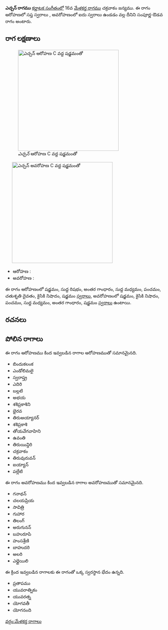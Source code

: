 {{Infobox ragam
	| name          	= ఎచ్చన్
	| synonym	    	= 
	| mela          	= 
	| chakra        	= 
	| janaka        	= 
	| type          	= సంపూర్ణ-ఔడవ
	| arohanam      	= {{svaraC|S|R1|G3|M1|P|D2|N2|S'}} 
	| avarohanam    	= {{svaraC|S'|N2|P|M1|G3|S}}
	| jeeva         	=
	| chhaya        	=
	| nyasa         	=
	| vishesha      	= 
	| equivalent  		= 
}}
{{కర్ణాటక సంగీత రాగాలు}}
'''ఎచ్చన్ రాగము''' [[కర్ణాటక సంగీతం]]లో 16వ [[మేళకర్త రాగము]] చక్రవాకం జన్యము.  ఈ రాగం ఆరోహణలో సప్త స్వరాలు , అవరోహణంలో ఐదు స్వరాలు ఉండడం వల్ల దీనిని సంపూర్ణ-ఔడవ రాగం అంటారు.


==రాగ లక్షణాలు==
[[Image:eccan_ar_kb2wiki.png|thumb|right|316px|''ఎచ్చన్'' ఆరోహణ C వద్ద షడ్జమంతో]]
	[[Image:eccan_av_kb2wiki.png|thumb|right|316px|''ఎచ్చన్'' అవరోహణ C వద్ద షడ్జమంతో]]

* ఆరోహణ : {{svaraC|S|R1|G3|M1|P|D2|N2|S'}} 
* అవరోహణ : {{svaraC|S'|N2|P|M1|G3|S}}

ఈ రాగం ఆరోహణంలో షడ్జమం, సుద్ద  రిషభం, అంతర గాంధారం, సుద్ద మధ్యమం, పంచమం, చతుశృతి దైవతం, కైసికి నిషాదం, షడ్జమం [[స్వరాలు]], అవరోహణంలో షడ్జమం, కైసికి నిషాదం, పంచమం, సుద్ద మధ్యమం, అంతర గాంధారం, షడ్జమం [[స్వరాలు]] ఉంటాయి.

==రచనలు==



==పోలిన రాగాలు==
ఈ రాగం ఆరోహణము కింద ఇవ్వబడిన రాగాల ఆరోహణముతో సమానమైనది.
*  బిందుకలంక
* ఎండోలిమలై
* స్వరాష్త్ర
* ఎదిరి
* బల్లటి
* అభయ
* శశిప్రకాశిని
* భైరవ
* తిరుఅయ్యానర్
* శశిప్రకాశి
* తోయవేగవాహిని
* ఉవంతి
* తిరుయిన్దిరి
* చక్రవాకం
*  తిరువురువన్
*  ఐయ్యాన్
* పల్లేటి

ఈ రాగం అవరోహణము కింద ఇవ్వబడిన రాగాల అవరోహణముతో సమానమైనది.
* గనాథన్
* చలయప్రియ
* సావిత్రి
* గుహార
* తిలంగ్
* అరుగునన్
* బహురూపి
* హంసశ్రేణి
* బాహుదరి
* అలరి
*  ఎల్లైయిలి

ఈ క్రింద ఇవ్వబడిన రాగాలకు ఈ రాగంతో ఒక్క స్వరస్థాన భేదం ఉన్నది.
* ప్రతాపము
* యువరాత్నికం
* యువరత్న
*  యోగవతీ
* యోగనంది



[[వర్గం:మేళకర్త రాగాలు]]